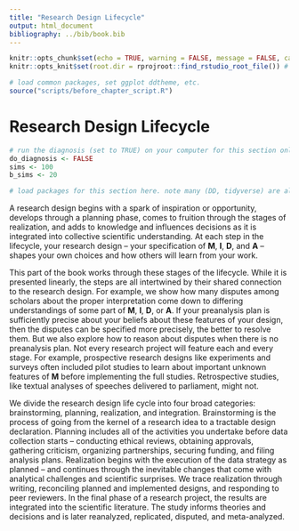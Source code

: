 ```yaml
---
title: "Research Design Lifecycle"
output: html_document
bibliography: ../bib/book.bib 
---
```


<!-- note do_bookdown is set in index.rmd, so we know if you're running just this .Rmd or compiling the book-->
```r
knitr::opts_chunk$set(echo = TRUE, warning = FALSE, message = FALSE, cache = FALSE)
knitr::opts_knit$set(root.dir = rprojroot::find_rstudio_root_file()) # files are all relative to RStudio project home
```

```r
# load common packages, set ggplot ddtheme, etc.
source("scripts/before_chapter_script.R")
```

<!-- start post here, do not edit above -->

# Research Design Lifecycle

<!-- make sure to rename the section title below -->

```r
# run the diagnosis (set to TRUE) on your computer for this section only before pushing to Github. no diagnosis will ever take place on github.
do_diagnosis <- FALSE
sims <- 100
b_sims <- 20
```

```r
# load packages for this section here. note many (DD, tidyverse) are already available, see scripts/package-list.R
```

A research design begins with a spark of inspiration or opportunity, develops through a planning phase, comes to fruition through the stages of realization, and adds to knowledge and influences decisions as it is integrated into collective scientific understanding. At each step in the lifecycle, your research design -- your specification of **M**, **I**, **D**, and **A** -- shapes your own choices and how others will learn from your work.

This part of the book works through these stages of the lifecycle. While it is presented linearly, the steps are all intertwined by their shared connection to the research design. For example, we show how many disputes among scholars about the proper interpretation come down to differing understandings of some part of **M**, **I**, **D**, or **A**. If your preanalysis plan is sufficiently precise about your beliefs about these features of your design, then the disputes can be specified more precisely, the better to resolve them. But we also explore how to reason about disputes when there is no preanalysis plan. Not every research project will feature each and every stage. For example, prospective research designs like experiments and surveys often included pilot studies to learn about important unknown features of **M** before implementing the full studies. Retrospective studies, like textual analyses of speeches delivered to parliament, might not. 

We divide the research design life cycle into four broad categories: brainstorming, planning, realization, and integration. Brainstorming is the process of going from the kernel of a research idea to a tractable design declaration. Planning includes all of the activities you undertake before data collection starts -- conducting ethical reviews, obtaining approvals, gathering criticism, organizing partnerships, securing funding, and filing analysis plans. Realization begins with the execution of the data strategy as planned -- and continues through the inevitable changes that come with analytical challenges and scientific surprises. We trace realization through writing, reconciling planned and implemented designs, and responding to peer reviewers. In the final phase of a research project, the results are integrated into the scientific literature. The study informs theories and decisions and is later reanalyzed, replicated, disputed, and meta-analyzed. 


